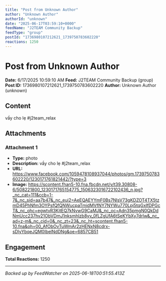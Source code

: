 ```yaml
---
title: "Post from Unknown Author"
author: "Unknown Author"
authorId: "unknown"
date: "2025-06-17T03:59:10+0000"
feedName: "J2TEAM Community Backup"
feedType: "group"
postId: "1736980107212621_1739750783602220"
reactions: 1250
---
```


# Post from Unknown Author

**Date:** 6/17/2025 10:59:10 AM
**Feed:** J2TEAM Community Backup (group)
**Post ID:** 1736980107212621_1739750783602220
**Author:** Unknown Author (unknown)

## Content

vầy cho lẹ 
#j2team_relax

## Attachments

### Attachment 1
- **Type:** photo
- **Description:** vầy cho lẹ 
#j2team_relax
- **URL:** https://www.facebook.com/1059478108937044/photos/gm.1739750783602220/1230171761821442/?type=3
- **Image:** https://scontent.fhan5-10.fna.fbcdn.net/v/t39.30808-6/508221800_1230171765154775_1506323016722102436_n.jpg?_nc_cat=111&ccb=1-7&_nc_sid=aa7b47&_nc_eui2=AeEQAEYYmF0Bs7NIsV73gKDZOT4TX5tzmD45PhNfm3OYPsfQfQNWucpaTmidMVfNY7NYWu770Lpj5tqGxIfDPGcT&_nc_ohc=egwtvR3KitEQ7kNvwG9CaMJ&_nc_oc=Adn35pmgN0QkDdNmUcc237hv21ObVDmJ1nksmhlzb8yv_0fLZgUfA6tSeKYbXy7drlw&_nc_ad=z-m&_nc_cid=0&_nc_zt=23&_nc_ht=scontent.fhan5-10.fna&oh=00_AfObOvTuWmAr2zHENxN8cdrx-sDlyYbqeJQM0IbelNdDNg&oe=6857CB51

## Engagement

**Total Reactions:** 1250

---
*Backed up by FeedWatcher on 2025-06-18T00:51:55.413Z*
